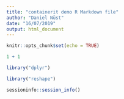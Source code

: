```yaml
---
title: "containerit demo R Markdown file"
author: "Daniel Nüst"
date: "16/07/2019"
output: html_document
---
```


```r
knitr::opts_chunk$set(echo = TRUE)
```

```r
1 + 1
```

```r
library("dplyr")
```

```r
library("reshape")
```

```r
sessioninfo::session_info()
```
